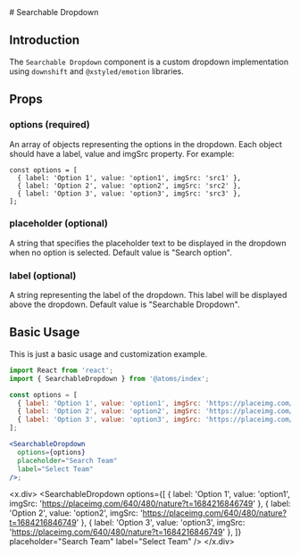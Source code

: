 
<MDXWrapper>
<Head>
	<title>Searchable Dropdown Doc | OORSIG</title>
</Head>
# Searchable Dropdown

## Introduction

The `Searchable Dropdown` component is a custom dropdown implementation using `downshift` and `@xstyled/emotion` libraries.

## Props

### options (required)

An array of objects representing the options in the dropdown.
Each object should have a label, value and imgSrc property. For example:

```
const options = [
  { label: 'Option 1', value: 'option1', imgSrc: 'src1' },
  { label: 'Option 2', value: 'option2', imgSrc: 'src2' },
  { label: 'Option 3', value: 'option3', imgSrc: 'src3' },
];
```

### placeholder (optional)

A string that specifies the placeholder text to be displayed in the dropdown when no option is selected. Default value is "Search option".

### label (optional)

A string representing the label of the dropdown. This label will be displayed above the dropdown. Default value is "Searchable Dropdown".

## Basic Usage

This is just a basic usage and customization example.

```jsx
import React from 'react';
import { SearchableDropdown } from '@atoms/index';

const options = [
  { label: 'Option 1', value: 'option1', imgSrc: 'https://placeimg.com/640/480/nature?t=1684216846749' },
  { label: 'Option 2', value: 'option2', imgSrc: 'https://placeimg.com/640/480/nature?t=1684216846749' },
  { label: 'Option 3', value: 'option3', imgSrc: 'https://placeimg.com/640/480/nature?t=1684216846749' },
];

<SearchableDropdown
  options={options}
  placeholder="Search Team"
  label="Select Team"
/>;
```

<x.div>
  <SearchableDropdown
    options={[
      { label: 'Option 1', value: 'option1', imgSrc: 'https://placeimg.com/640/480/nature?t=1684216846749' },
      { label: 'Option 2', value: 'option2', imgSrc: 'https://placeimg.com/640/480/nature?t=1684216846749' },
      { label: 'Option 3', value: 'option3', imgSrc: 'https://placeimg.com/640/480/nature?t=1684216846749'  },
    ]}
    placeholder="Search Team"
    label="Select Team"
  />
</x.div>
</MDXWrapper>
